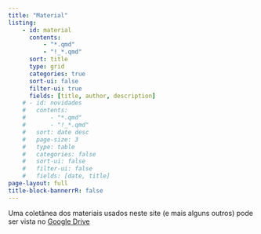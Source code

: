 ```yaml
---
title: "Material"
listing:
    - id: material
      contents:
          - "*.qmd"
          - "!_*.qmd"
      sort: title
      type: grid
      categories: true
      sort-ui: false
      filter-ui: true
      fields: [title, author, description]
    # - id: novidades
    #   contents:
    #       - "*.qmd"
    #       - "!_*.qmd"
    #   sort: date desc
    #   page-size: 3
    #   type: table
    #   categories: false
    #   sort-ui: false
    #   filter-ui: false
    #   fields: [date, title]
page-layout: full
title-block-bannerrR: false
---
```


::: {#material}
:::

<!-- :::: {.columns}

::: {.column width="65%"}
::: {#material}
:::
:::

::: {.column width="3%"}
:::


::: {.column width="25%"}
::: {.callout}
## Novidades
::: {#novidades}
:::
:::
:::


::::
-->

Uma coletânea dos materiais usados neste site (e mais alguns outros) pode ser vista no 
[Google Drive](https://drive.google.com/drive/folders/1ByWVlqV2BBQB617rbv_C6JakMTT1vQkm?usp=drive_link){target="_blank"}


